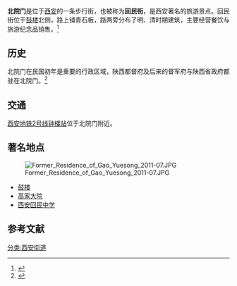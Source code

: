 {{Infobox China Road
|中文道路名称= 北院门
|道路名称拼音= Beiyuanmen
|道路方向= NS
|路牌类型= Xi'an
|图片= File:Bei Yuan Men.JPG
|图片说明= 北院门步行街
|道路属性= 步行街
|道路总长度= 0.55
|规划总长度=
|已通车长度=
|车速限制=
|行车线数量=
|所在地区= [[西安回坊|回坊]]
|起点= [[西大街|西大街]]
|终点= 西华门大街
}}
'''北院门'''是位于[[西安|西安]]的一条步行街，也被称为'''回民街'''，是西安著名的旅游景点。回民街位于[[西安鼓楼|鼓楼]]北侧，路上铺青石板，路两旁分布了明、清时期建筑，主要经营餐饮与旅游纪念品销售。<ref>{{Cite web |url= http://travel.sina.com.cn/china/2009-05-11/113382655.shtml |title= 西安回民街 外地人来陕西必逛(组图) |author=  |date= 2009年5月11日 |publisher= 新浪陕西 |language= zh-hans |accessdate= 2014年4月21日 |quote=  |archive-date= 2014年4月23日 |archive-url= https://web.archive.org/web/20140423042750/http://travel.sina.com.cn/china/2009-05-11/113382655.shtml |dead-url= no }}</ref>

==历史==
北院门在民国初年是重要的行政区域，陕西都督府及后来的督军府与陕西省政府都驻在北院门。<ref>{{Cite web |url= http://news.sina.com.cn/c/2005-09-29/10377066201s.shtml |title= 一张民国老地图解读西安历史变迁 |author=  |date= 2005-09-29 |publisher= 新浪网 |language= zh-hans |accessdate= 2014年4月22日 |quote=  |archive-date= 2016-03-04 |archive-url= https://web.archive.org/web/20160304211317/http://news.sina.com.cn/c/2005-09-29/10377066201s.shtml |dead-url= no }}</ref>

==交通==
[[西安地铁2号线|西安地铁2号线]][[鐘樓站_(西安市)|钟楼站]]位于北院门附近。

==著名地点==
[[File:Former_Residence_of_Gao_Yuesong_2011-07.JPG|thumb]]
*[[西安鼓楼|鼓楼]]
*[[高家大院|高家大院]]
*[[西安回民中学|西安回民中学]]

==参考文献==
{{reflist}}

[[分类:西安街道|分类:西安街道]]
